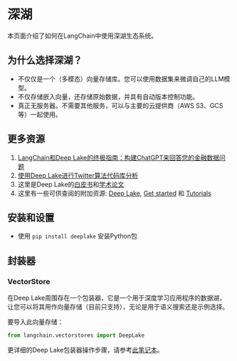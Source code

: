 # 深湖

本页面介绍了如何在LangChain中使用深湖生态系统。

## 为什么选择深湖？
- 不仅仅是一个（多模态）向量存储库。您可以使用数据集来微调自己的LLM模型。
- 不仅存储嵌入向量，还存储原始数据，并具有自动版本控制功能。
- 真正无服务器。不需要其他服务，可以与主要的云提供商（AWS S3、GCS等）一起使用。

## 更多资源
1. [LangChain和Deep Lake的终极指南：构建ChatGPT来回答您的金融数据问题](https://www.activeloop.ai/resources/ultimate-guide-to-lang-chain-deep-lake-build-chat-gpt-to-answer-questions-on-your-financial-data/)
2. [使用Deep Lake进行Twitter算法代码库分析](../use_cases/code/twitter-the-algorithm-analysis-deeplake.html)
3. 这里是Deep Lake的[白皮书](https://www.deeplake.ai/whitepaper)和[学术论文](https://arxiv.org/pdf/2209.10785.pdf)
4. 这里有一些可供查阅的附加资源: [Deep Lake](https://github.com/activeloopai/deeplake), [Get started](https://docs.activeloop.ai/getting-started) 和 [Tutorials](https://docs.activeloop.ai/hub-tutorials)

## 安装和设置
- 使用 `pip install deeplake` 安装Python包

## 封装器

### VectorStore

在Deep Lake周围存在一个包装器，它是一个用于深度学习应用程序的数据湖，让您可以将其用作向量存储（目前只支持），无论是用于语义搜索还是示例选择。

要导入此向量存储：
```python
from langchain.vectorstores import DeepLake
```


更详细的Deep Lake包装器操作步骤，请参考[此笔记本](/docs/modules/data_connection/vectorstores/integrations/deeplake.html)。
